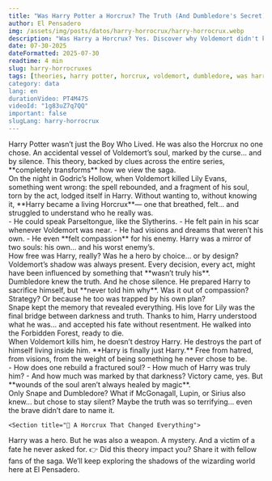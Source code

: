 ```yaml
---
title: "Was Harry Potter a Horcrux? The Truth (And Dumbledore's Secret)"
author: El Pensadero
img: /assets/img/posts/datos/harry-horrocrux/harry-horrocrux.webp
description: "Was Harry a Horcrux? Yes. Discover why Voldemort didn't know, the secret Dumbledore kept, and how Harry's scar was the key to it all."
date: 07-30-2025
dateFormatted: 2025-07-30
readtime: 4 min
slug: harry-horrocruxes
tags: [theories, harry potter, horcrux, voldemort, dumbledore, was harry a horcrux, harry potter horcrux, harry potter was a horcrux, dumbledore's secret, harry potter facts, lore, scar]
category: data
lang: en
durationVideo: PT4M47S
videoId: "1g83uZ7q7QQ"
important: false
slugLang: harry-horrocrux
---
```



<Article>

<Section title="🧠 Was Harry Potter a Horcrux? The Darkest Theory">
Harry Potter wasn’t just the Boy Who Lived. He was also the Horcrux no one chose. An accidental vessel of Voldemort’s soul, marked by the curse… and by silence. This theory, backed by clues across the entire series, **completely transforms** how we view the saga.
</Section>

<Section title="🕯️ The Origin: The Accidental Human Horcrux">
On the night in Godric’s Hollow, when Voldemort killed Lily Evans, something went wrong: the spell rebounded, and a fragment of his soul, torn by the act, lodged itself in Harry. Without wanting to, without knowing it, **Harry became a living Horcrux**— one that breathed, felt… and struggled to understand who he really was.
</Section>

<Section title="🐍 The Signs: Parseltongue, the Scar, and the Visions">
- He could speak Parseltongue, like the Slytherins. 
- He felt pain in his scar whenever Voldemort was near. 
- He had visions and dreams that weren’t his own. 
- He even **felt compassion** for his enemy.
    Harry was a mirror of two souls: his own… and his worst enemy’s.
</Section>

<Section title="⛓️ Free Will or Magical Manipulation?">
How free was Harry, really? Was he a hero by choice… or by design? Voldemort’s shadow was always present. Every decision, every act, might have been influenced by something that **wasn’t truly his**.
</Section>

<Section title="🧙‍♂️ Dumbledore’s Greatest Secret: Why Did He Stay Silent?">
Dumbledore knew the truth. And he chose silence. He prepared Harry to sacrifice himself, but **never told him why**. Was it out of compassion? Strategy? Or because he too was trapped by his own plan?
</Section>

<Section title="🦇 Snape, the Key to Destiny">
Snape kept the memory that revealed everything. His love for Lily was the final bridge between darkness and truth. Thanks to him, Harry understood what he was… and accepted his fate without resentment. He walked into the Forbidden Forest, ready to die.
</Section>

<Section title="⚡ The Death That Freed His Soul (Not Killed Him)">
When Voldemort kills him, he doesn’t destroy Harry. He destroys the part of himself living inside him. **Harry is finally just Harry.** Free from hatred, from visions, from the weight of being something he never chose to be.
</Section>

<Section title="🪞 Unanswered Questions Remain">
- How does one rebuild a fractured soul? 
- How much of Harry was truly him? 
- And how much was marked by that darkness?
    Victory came, yes. But **wounds of the soul aren’t always healed by magic**.
</Section>

<Section title="🤐 Who Else Knew and Said Nothing?">
Only Snape and Dumbledore? What if McGonagall, Lupin, or Sirius also knew… but chose to stay silent? Maybe the truth was so terrifying… even the brave didn’t dare to name it.
</Section>

    <Section title="🧩 A Horcrux That Changed Everything">
Harry was a hero. But he was also a weapon. A mystery. And a victim of a fate he never asked for.
👉 Did this theory impact you? Share it with fellow fans of the saga. 
    We’ll keep exploring the shadows of the wizarding world here at El Pensadero.
    </Section>

</Article>